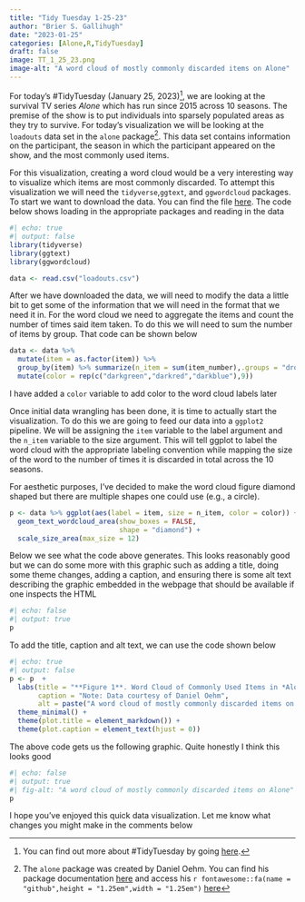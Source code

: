 ```yaml
---
title: "Tidy Tuesday 1-25-23"
author: "Brier S. Gallihugh"
date: "2023-01-25"
categories: [Alone,R,TidyTuesday]
draft: false
image: TT_1_25_23.png
image-alt: "A word cloud of mostly commonly discarded items on Alone"
---
```


For today's #TidyTuesday (January 25, 2023)[^1], we are looking at the survival TV series *Alone* which has run since 2015 across 10 seasons. The premise of the show is to put individuals into sparsely populated areas as they try to survive. For today's visualization we will be looking at the `loadouts` data set in the `alone` package[^2]. This data set contains information on the participant, the season in which the participant appeared on the show, and the most commonly used items.

For this visualization, creating a word cloud would be a very interesting way to visualize which items are most commonly discarded. To attempt this visualization we will need the `tidyverse`,`ggtext`, and `ggwordcloud` packages. To start we want to download the data. You can find the file [here](https://github.com/rfordatascience/tidytuesday/blob/master/data/2023/2023-01-24/loadouts.csv). The code below shows loading in the appropriate packages and reading in the data

```r
#| echo: true
#| output: false
library(tidyverse)
library(ggtext)
library(ggwordcloud)

data <- read.csv("loadouts.csv")
```

After we have downloaded the data, we will need to modify the data a little bit to get some of the information that we will need in the format that we need it in. For the word cloud we need to aggregate the items and count the number of times said item taken. To do this we will need to sum the number of items by group. That code can be shown below

```r
data <- data %>% 
  mutate(item = as.factor(item)) %>%
  group_by(item) %>% summarize(n_item = sum(item_number),.groups = "drop") %>% 
  mutate(color = rep(c("darkgreen","darkred","darkblue"),9)) 
```

:::{callout-note}

I have added a `color` variable to add color to the word cloud labels later

:::

Once initial data wrangling has been done, it is time to actually start the visualization. To do this we are going to feed our data into a `ggplot2` pipeline. We will be assigning the `item` variable to the label argument and the `n_item` variable to the size argument. This will tell ggplot to label the word cloud with the appropriate labeling convention while mapping the size of the word to the number of times it is discarded in total across the 10 seasons. 

For aesthetic purposes, I've decided to make the word cloud figure diamond shaped but there are multiple shapes one could use (e.g., a circle).

```r
p <- data %>% ggplot(aes(label = item, size = n_item, color = color)) + 
  geom_text_wordcloud_area(show_boxes = FALSE,
                           shape = "diamond") + 
  scale_size_area(max_size = 12)
```

Below we see what the code above generates. This looks reasonably good but we can do some more with this graphic such as adding a title, doing some theme changes, adding a caption, and ensuring there is some alt text describing the graphic embedded in the webpage that should be available if one inspects the HTML

```r
#| echo: false
#| output: true
p
```

To add the title, caption and alt text, we can use the code shown below

```r
#| echo: true
#| output: false
p <- p  + 
  labs(title = "**Figure 1**. Word Cloud of Commonly Used Items in *Alone*",
       caption = "Note: Data courtesy of Daniel Oehm",
       alt = paste("A word cloud of mostly commonly discarded items on Alone")) + 
  theme_minimal() + 
  theme(plot.title = element_markdown()) +
  theme(plot.caption = element_text(hjust = 0))
```

The above code gets us the following graphic. Quite honestly I think this looks good

```r
#| echo: false
#| output: true
#| fig-alt: "A word cloud of mostly commonly discarded items on Alone"
p
```

I hope you've enjoyed this quick data visualization. Let me know what changes you might make in the comments below

[^1]: You can find out more about #TidyTuesday by going [here](https://github.com/rfordatascience/tidytuesday).
[^2]: The `alone` package was created by Daniel Oehm. You can find his package documentation [here](https://gradientdescending.com/alone-r-package-datasets-from-the-survival-tv-series/) and access his `r fontawesome::fa(name = "github",height = "1.25em",width = "1.25em")` [here](https://github.com/doehm)